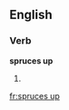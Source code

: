 ==English==

===Verb===
'''spruces up'''

# {{third-person singular of|[[spruce up]]}}

[[fr:spruces up]]